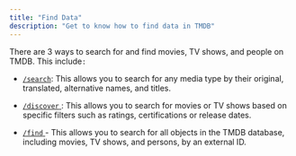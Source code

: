 ```yaml
---
title: "Find Data"
description: "Get to know how to find data in TMDB"
---
```


There are 3 ways to search for and find movies, TV shows, and people on TMDB. This include`:`

* [`/search`](https://starlight.mintlify.app/api-reference/search/movie):  This allows you to search for any media type by their original, translated, alternative names, and titles.

* [`/discover`](https://starlight.mintlify.app/api-reference/discover/movie)[ ](https://starlight.mintlify.app/api-reference/discover/movie): This allows you to search for movies or TV shows based on specific filters such as ratings, certifications or release dates.&#x20;

* [`/find`](https://starlight.mintlify.app/api-reference/find/find-by-external-id)[ ](https://starlight.mintlify.app/api-reference/find/find-by-external-id)- This allows you to search for all objects in the TMDB database, including movies, TV shows, and persons, by an external ID.